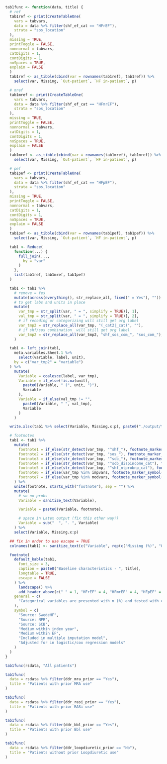 ```r

tab1func <- function(data, title) {
  # ref
  tab1ref <- print(CreateTableOne(
    vars = tabvars,
    data = data %>% filter(shf_ef_cat == "HFrEF"),
    strata = "sos_location"
  ),
  missing = TRUE,
  printToggle = FALSE,
  nonnormal = tabvars,
  catDigits = 1,
  contDigits = 1,
  noSpaces = TRUE,
  explain = FALSE
  )
  tab1ref <- as_tibble(cbind(var = rownames(tab1ref), tab1ref)) %>%
    select(var, Missing, `Out-patient`, `HF in-patient`, p)

  # mref
  tab1mref <- print(CreateTableOne(
    vars = tabvars,
    data = data %>% filter(shf_ef_cat == "HFmrEF"),
    strata = "sos_location"
  ),
  missing = TRUE,
  printToggle = FALSE,
  nonnormal = tabvars,
  catDigits = 1,
  contDigits = 1,
  noSpaces = TRUE,
  explain = FALSE
  )
  tab1mref <- as_tibble(cbind(var = rownames(tab1mref), tab1mref)) %>%
    select(var, Missing, `Out-patient`, `HF in-patient`, p)

  # pef
  tab1pef <- print(CreateTableOne(
    vars = tabvars,
    data = data %>% filter(shf_ef_cat == "HFpEF"),
    strata = "sos_location"
  ),
  missing = TRUE,
  printToggle = FALSE,
  nonnormal = tabvars,
  catDigits = 1,
  contDigits = 1,
  noSpaces = TRUE,
  explain = FALSE
  )
  tab1pef <- as_tibble(cbind(var = rownames(tab1pef), tab1pef)) %>%
    select(var, Missing, `Out-patient`, `HF in-patient`, p)

  tab1 <- Reduce(
    function(...) {
      full_join(...,
        by = "var"
      )
    },
    list(tab1ref, tab1mref, tab1pef)
  )

  tab1 <- tab1 %>%
    # remove = Yes
    mutate(across(everything(), str_replace_all, fixed(" = Yes"), "")) %>%
    # to get labs and units in place
    mutate(
      var_tmp = str_split(var, " = ", simplify = TRUE)[, 1],
      val_tmp = str_split(var, " = ", simplify = TRUE)[, 2],
      # if recoding or categorizing will still get org label
      var_tmp2 = str_replace_all(var_tmp, "(_cat2|_cat)", ""),
      # if shf/sos combination  will still get org label
      var_tmp2 = str_replace_all(var_tmp2, "shf_sos_com_", "sos_com_"),
    )

  tab1 <- left_join(tab1,
    meta.variables.Sheet.1 %>%
      select(variable, label, unit),
    by = c("var_tmp2" = "variable")
  ) %>%
    mutate(
      Variable = coalesce(label, var_tmp),
      Variable = if_else(!is.na(unit),
        paste0(Variable, " (", unit, ")"),
        Variable
      ),
      Variable = if_else(val_tmp != "",
        paste0(Variable, " ", val_tmp),
        Variable
      )
    )

  write.xlsx(tab1 %>% select(Variable, Missing.x:p), paste0("./output/tabs/tab1_", title, "_", Sys.Date(), ".xlsx"), rowNames = FALSE)

  # footnotes
  tab1 <- tab1 %>%
    mutate(
      footnote1 = if_else(str_detect(var_tmp, "^shf_"), footnote_marker_symbol(1), ""),
      footnote2 = if_else(str_detect(var_tmp, "sos_"), footnote_marker_symbol(2), ""),
      footnote3 = if_else(str_detect(var_tmp, "^scb_"), footnote_marker_symbol(3), ""),
      footnote4 = if_else(str_detect(var_tmp, "^scb_dispincome_cat"), footnote_marker_symbol(4), ""),
      footnote5 = if_else(str_detect(var_tmp, "^shf_ntprobnp_cat"), footnote_marker_symbol(5), ""),
      footnote6 = if_else(var_tmp %in% impvars, footnote_marker_symbol(6), ""),
      footnote7 = if_else(var_tmp %in% modvars, footnote_marker_symbol(7), "")
    ) %>%
    unite(footnote, starts_with("footnote"), sep = "") %>%
    mutate(
      # so no probs
      Variable = sanitize_text(Variable),

      Variable = paste0(Variable, footnote),

      # space in Latex output (fix this other way?)
      Variable = sub("  ", ". ", Variable)
    ) %>%
    select(Variable, Missing.x:p)

  ## fix in order to use escape = TRUE
  colnames(tab1) <- sanitize_text(c("Variable", rep(c("Missing (%)", "Out-patient", "HF in-patient", "p-value"), 3)))

  footnote(
    default_kable(tab1,
      font_size = 3,
      caption = paste0("Baseline characteristics - ", title),
      longtable = TRUE,
      escape = FALSE
    ) %>%
      landscape() %>%
      add_header_above(c(" " = 1, "HFrEF" = 4, "HFmrEF" = 4, "HFpEF" = 4)),
    general = c(
      "Categorical variables are presented with n (%) and tested with chi-square test and continuous variables with median [q1-q3] and tested with Kruskal-Wallis test."
    ),
    symbol = c(
      "Source: SwedeHF",
      "Source: NPR",
      "Source: SCB",
      "Medium within index year",
      "Medium within EF",
      "Included in multiple imputation model",
      "Adjusted for in logistic/cox regression models"
    )
  )
}
```

```r

tab1func(rsdata, "All patients")
```

```r

tab1func(
  data = rsdata %>% filter(ddr_mra_prior == "Yes"),
  title = "Patients with prior MRA use"
)
```

```r

tab1func(
  data = rsdata %>% filter(ddr_rasi_prior == "Yes"),
  title = "Patients with prior RASi use"
)
```

```r

tab1func(
  data = rsdata %>% filter(ddr_bbl_prior == "Yes"),
  title = "Patients with prior Bbl use"
)
```

```r

tab1func(
  data = rsdata %>% filter(ddr_loopdiuretic_prior == "No"),
  title = "Patients without prior Loopdiuretic use"
)
```

